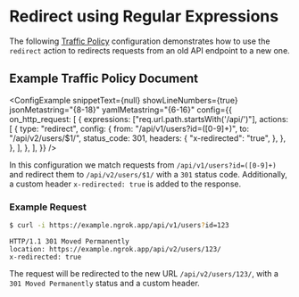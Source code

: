 
# Redirect using Regular Expressions

The following [Traffic Policy](/docs/traffic-policy/)
configuration demonstrates how to use the `redirect` action to redirects
requests from an old API endpoint to a new one.

## Example Traffic Policy Document

<ConfigExample
	snippetText={null}
	showLineNumbers={true}
	jsonMetastring="{8-18}"
	yamlMetastring="{6-16}"
	config={{
		on_http_request: [
			{
				expressions: ["req.url.path.startsWith('/api/')"],
				actions: [
					{
						type: "redirect",
						config: {
							from: "/api/v1/users?id=([0-9]+)",
							to: "/api/v2/users/$1/",
							status_code: 301,
							headers: {
								"x-redirected": "true",
							},
						},
					},
				],
			},
		],
	}}
/>

In this configuration we match requests from `/api/v1/users?id=([0-9]+)` and
redirect them to `/api/v2/users/$1/` with a `301` status code. Additionally, a
custom header `x-redirected: true` is added to the response.

### Example Request

```bash
$ curl -i https://example.ngrok.app/api/v1/users?id=123
```

```http
HTTP/1.1 301 Moved Permanently
location: https://example.ngrok.app/api/v2/users/123/
x-redirected: true
```

The request will be redirected to the new URL `/api/v2/users/123/`, with a
`301 Moved Permanently` status and a custom header.

